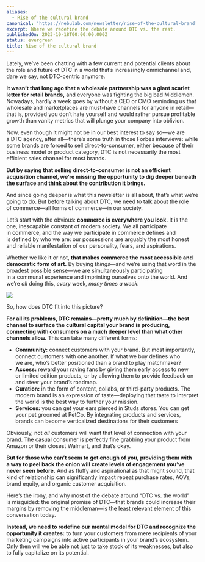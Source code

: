 ```yaml
---
aliases:
  - Rise of the cultural brand
canonical: 'https://nebulab.com/newsletter/rise-of-the-cultural-brand'
excerpt: Where we redefine the debate around DTC vs. the rest.
publishedOn: 2023-10-18T00:00:00.000Z
status: evergreen
title: Rise of the cultural brand
---
```

Lately, we’ve been chatting with a few current and potential clients about the role and future of DTC in a world that’s increasingly omnichannel and, dare we say, not DTC-centric anymore.

**It wasn’t that long ago that a wholesale partnership was a giant scarlet letter for retail brands,** and everyone was fighting the big bad Middlemen. Nowadays, hardly a week goes by without a CEO or CMO reminding us that wholesale and marketplaces are must-have channels for anyone in retail—that is, provided you don’t hate yourself and would rather pursue profitable growth than vanity metrics that will plunge your company into oblivion.

Now, even though it might not be in our best interest to say so—we are a DTC agency, after all—there’s some truth in those Forbes interviews: while some brands are forced to sell direct-to-consumer, either because of their business model or product category, DTC is not necessarily the most efficient sales channel for most brands.

**But by saying that selling direct-to-consumer is not an efficient acquisition channel, we’re missing the opportunity to dig deeper beneath the surface and think about the contribution it brings.**

And since going deeper is what this newsletter is all about, that’s what we’re going to do. But before talking about DTC, we need to talk about the role of commerce—all forms of commerce—in our society.

Let’s start with the obvious: **commerce is everywhere you look.** It is the one, inescapable constant of modern society. We all participate in commerce, and the way we participate in commerce defines and is defined by who we are: our possessions are arguably the most honest and reliable manifestation of our personality, fears, and aspirations.

Whether we like it or not, **that makes commerce the most accessible and democratic form of art.** By buying _things_—and we’re using that word in the broadest possible sense—we are simultaneously participating in a communal experience and imprinting ourselves onto the world. And we’re _all_ doing this, _every_ week, _many times a week._

![](https://mcusercontent.com/679f4835b2683d59bc5762ec3/images/c723830c-6c34-bd95-749a-9422718a713f.jpg)

So, how does DTC fit into this picture? 

**For all its problems, DTC remains—pretty much by definition—the best channel to surface the cultural capital your brand is producing, connecting with consumers on a much deeper level than what other channels allow.** This can take many different forms:

- **Community:** connect customers with your brand. But most importantly, connect customers with one another. If what we buy defines who we are, who’s better positioned than a brand to play matchmaker?
- **Access:** reward your raving fans by giving them early access to new or limited edition products, or by allowing them to provide feedback on and steer your brand’s roadmap.
- **Curation:** in the form of content, collabs, or third-party products. The modern brand is an expression of taste—deploying that taste to interpret the world is the best way to further your mission.
- **Services:** you can get your ears pierced in Studs stores. You can get your pet groomed at PetCo. By integrating products and services, brands can become verticalized destinations for their customers

Obviously, not _all_ customers will want that level of connection with your brand. The casual consumer is perfectly fine grabbing your product from Amazon or their closest Walmart, and that’s okay.

**But for those who can’t seem to get enough of you, providing them with a way to peel back the onion will create levels of engagement you’ve never seen before.** And as fluffy and aspirational as that might sound, that kind of relationship can significantly impact repeat purchase rates, AOVs, brand equity, and organic customer acquisition.

Here’s the irony, and why most of the debate around “DTC vs. the world” is misguided: the original promise of DTC—that brands could increase their margins by removing the middleman—is the least relevant element of this conversation today.

**Instead, we need to redefine our mental model for DTC and recognize the opportunity it creates:** to turn your customers from mere recipients of your marketing campaigns into active participants in your brand’s ecosystem. Only then will we be able not just to take stock of its weaknesses, but also to fully capitalize on its potential.
